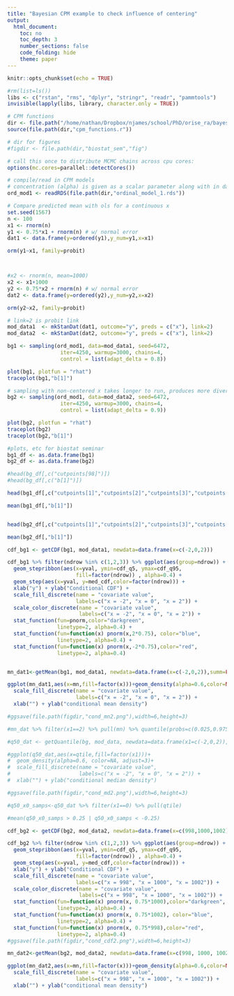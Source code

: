 ```yaml
---
title: "Bayesian CPM example to check influence of centering"
output:
  html_document:
    toc: no
    toc_depth: 3
    number_sections: false
    code_folding: hide
    theme: paper
---
```


```r
knitr::opts_chunk$set(echo = TRUE)

#rm(list=ls())
libs <- c("rstan", "rms", "dplyr", "stringr", "readr", "pammtools")
invisible(lapply(libs, library, character.only = TRUE))

# CPM functions
dir <- file.path("/home/nathan/Dropbox/njames/school/PhD/orise_ra/bayes_cpm")
source(file.path(dir,"cpm_functions.r"))

# dir for figures
#figdir <- file.path(dir,"biostat_sem","fig")

# call this once to distribute MCMC chains across cpu cores:
options(mc.cores=parallel::detectCores())
```

```r
# compile/read in CPM models
# concentration (alpha) is given as a scalar parameter along with in data
ord_mod1 <- readRDS(file.path(dir,"ordinal_model_1.rds"))
```

<!-- similar to orm() example 4a -->

```r
# Compare predicted mean with ols for a continuous x
set.seed(1567)
n <- 100
x1 <- rnorm(n)
y1 <- 0.75*x1 + rnorm(n) # w/ normal error
dat1 <- data.frame(y=ordered(y1),y_num=y1,x=x1)

orm(y1~x1, family=probit)



#x2 <- rnorm(n, mean=1000)
x2 <- x1+1000
y2 <- 0.75*x2 + rnorm(n) # w/ normal error
dat2 <- data.frame(y=ordered(y2),y_num=y2,x=x2)

orm(y2~x2, family=probit)
```

```r
# link=2 is probit link
mod_data1  <- mkStanDat(dat1, outcome="y", preds = c("x"), link=2) 
mod_data2  <- mkStanDat(dat2, outcome="y", preds = c("x"), link=2)

bg1 <- sampling(ord_mod1, data=mod_data1, seed=6472, 
                 iter=4250, warmup=3000, chains=4,
                 control = list(adapt_delta = 0.8))

plot(bg1, plotfun = "rhat")
traceplot(bg1,"b[1]")

# sampling with non-centered x takes longer to run, produces more divergent transitions, possible convergence issues
bg2 <- sampling(ord_mod1, data=mod_data2, seed=6472, 
                 iter=4250, warmup=3000, chains=4,
                 control = list(adapt_delta = 0.9))

plot(bg2, plotfun = "rhat")
traceplot(bg2)
traceplot(bg2,"b[1]")
```


```r
#plots, etc for biostat seminar
bg1_df <- as.data.frame(bg1)
bg2_df <- as.data.frame(bg2)

#head(bg_df[,c("cutpoints[98]")])
#head(bg_df[,c("b[1]")])

head(bg1_df[,c("cutpoints[1]","cutpoints[2]","cutpoints[3]","cutpoints[98]","cutpoints[99]","b[1]")])

mean(bg1_df[,"b[1]"])


head(bg2_df[,c("cutpoints[1]","cutpoints[2]","cutpoints[3]","cutpoints[98]","cutpoints[99]","b[1]")])

mean(bg2_df[,"b[1]"])
```

```r
cdf_bg1 <- getCDF(bg1, mod_data1, newdata=data.frame(x=c(-2,0,2))) 

cdf_bg1 %>% filter(ndrow %in% c(1,2,3)) %>% ggplot(aes(group=ndrow)) +
  geom_stepribbon(aes(x=yval, ymin=cdf_q5, ymax=cdf_q95, 
                      fill=factor(ndrow)) , alpha=0.4) +
  geom_step(aes(x=yval, y=med_cdf,color=factor(ndrow))) +
  xlab("y") + ylab("Conditional CDF") + 
  scale_fill_discrete(name = "covariate value", 
                      labels=c("x = -2", "x = 0", "x = 2")) + 
  scale_color_discrete(name = "covariate value", 
                       labels=c("x = -2", "x = 0", "x = 2")) +
  stat_function(fun=pnorm,color="darkgreen",
                linetype=2, alpha=0.4) + 
  stat_function(fun=function(x) pnorm(x,2*0.75), color="blue",
                linetype=2, alpha=0.4) +
  stat_function(fun=function(x) pnorm(x,-2*0.75),color="red",
                linetype=2, alpha=0.4)


mn_dat1<-getMean(bg1, mod_data1, newdata=data.frame(x=c(-2,0,2)),summ=FALSE)

ggplot(mn_dat1,aes(x=mn,fill=factor(x)))+geom_density(alpha=0.6,color=NA)+ 
  scale_fill_discrete(name = "covariate value", 
                      labels=c("x = -2", "x = 0", "x = 2")) + 
  xlab("") + ylab("conditional mean density")

#ggsave(file.path(figdir,"cond_mn2.png"),width=6,height=3)

#mn_dat %>% filter(x1==2) %>% pull(mn) %>% quantile(probs=c(0.025,0.975))

#q50_dat <- getQuantile(bg, mod_data, newdata=data.frame(x1=c(-2,0,2)),q=0.50,summ=FALSE)

#ggplot(q50_dat,aes(x=qtile,fill=factor(x1)))+
#  geom_density(alpha=0.6, color=NA, adjust=3)+ 
#  scale_fill_discrete(name = "covariate value", 
#                      labels=c("x = -2", "x = 0", "x = 2")) + 
#  xlab("") + ylab("conditional median density")

#ggsave(file.path(figdir,"cond_md2.png"),width=6,height=3)

#q50_x0_samps<-q50_dat %>% filter(x1==0) %>% pull(qtile)

#mean(q50_x0_samps > 0.25 | q50_x0_samps < -0.25)

```

```r
cdf_bg2 <- getCDF(bg2, mod_data2, newdata=data.frame(x=c(998,1000,1002))) 

cdf_bg2 %>% filter(ndrow %in% c(1,2,3)) %>% ggplot(aes(group=ndrow)) +
  geom_stepribbon(aes(x=yval, ymin=cdf_q5, ymax=cdf_q95, 
                      fill=factor(ndrow)) , alpha=0.4) +
  geom_step(aes(x=yval, y=med_cdf,color=factor(ndrow))) +
  xlab("y") + ylab("Conditional CDF") + 
  scale_fill_discrete(name = "covariate value", 
                      labels=c("x = 998", "x = 1000", "x = 1002")) + 
  scale_color_discrete(name = "covariate value", 
                       labels=c("x = 998", "x = 1000", "x = 1002")) +
  stat_function(fun=function(x) pnorm(x, 0.75*1000),color="darkgreen",
                linetype=2, alpha=0.4) + 
  stat_function(fun=function(x) pnorm(x, 0.75*1002), color="blue",
                linetype=2, alpha=0.4) +
  stat_function(fun=function(x) pnorm(x, 0.75*998),color="red",
                linetype=2, alpha=0.4)
#ggsave(file.path(figdir,"cond_cdf2.png"),width=6,height=3)

mn_dat2<-getMean(bg2, mod_data2, newdata=data.frame(x=c(998, 1000, 1002)),summ=FALSE)

ggplot(mn_dat2,aes(x=mn,fill=factor(x)))+geom_density(alpha=0.6,color=NA)+ 
  scale_fill_discrete(name = "covariate value", 
                      labels=c("x = 998", "x = 1000", "x = 1002")) + 
  xlab("") + ylab("conditional mean density")
```